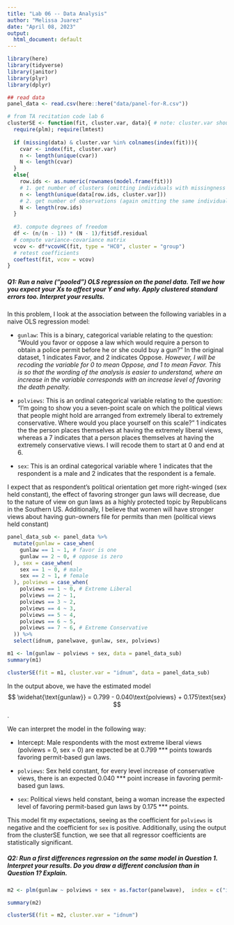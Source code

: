 ```yaml
---
title: "Lab 06 -- Data Analysis"
author: "Melissa Juarez"
date: "April 08, 2023"
output:
  html_document: default
---
```


```r
library(here)
library(tidyverse)
library(janitor)
library(plyr)
library(dplyr)

## read data
panel_data <- read.csv(here::here("data/panel-for-R.csv"))

```

```r
# from TA recitation code lab 6
clusterSE <- function(fit, cluster.var, data){ # note: cluster.var should be entered as character string
  require(plm); require(lmtest)
  
  if (missing(data) & cluster.var %in% colnames(index(fit))){
    cvar <- index(fit, cluster.var)
    n <- length(unique(cvar))
    N <- length(cvar)
  }
  else{
    row.ids <- as.numeric(rownames(model.frame(fit)))
    # 1. get number of clusters (omitting individuals with missingness on "divorce.easier" and/or "divorced")
    n <- length(unique(data[row.ids, cluster.var]))
    # 2. get number of observations (again omitting the same individuals with missingness)
    N <- length(row.ids) 
  }
  
  #3. compute degrees of freedom
  df <- (n/(n - 1)) * (N - 1)/fit$df.residual
  # compute variance-covariance matrix
  vcov <- df*vcovHC(fit, type = "HC0", cluster = "group")
  # retest coefficients  
  coeftest(fit, vcov = vcov)
}

```


##### Q1: Run a naive ("pooled") OLS regression on the panel data.  Tell we how you expect your Xs to affect your Y and why.  Apply clustered standard errors too.  Interpret your results.

In this problem, I look at the association between the following variables in a naive OLS regression model:

-   `gunlaw`: This is a binary, categorical variable relating to the question: "Would you favor or oppose a law which would require a person to obtain a police permit before he or she could buy a gun?" In the original dataset, 1 indicates Favor, and 2 indicates Oppose.
    *However, I will be recoding the variable for 0 to mean Oppose, and 1 to mean Favor. This is so that the wording of the analysis is easier to understand, where an increase in the variable corresponds with an increase level of favoring the death penalty.*

-   `polviews`: This is an ordinal categorical variable relating to the question: "I'm going to show you a seven-point scale on which the political views that people might hold are arranged from extremely liberal to extremely conservative. Where would you place yourself on this scale?" 1 indicates the the person places themselves at having the extremely liberal views, whereas a 7 indicates that a person places themselves at having the extremely conservative views. I will recode them to start at 0 and end at 6.
    
-   `sex`: This is an ordinal categorical variable where 1 indicates that the respondent is a male and 2 indicates that the respondent is a female.

I expect that as respondent's political orientation get more right-winged (sex held constant), the effect of favoring stronger gun laws will decrease, due to the nature of view on gun laws as a highly protected topic by Republicans in the Southern US. Additionally, I believe that women will have stronger views about having gun-owners file for permits than men (political views held constant)

```r
panel_data_sub <- panel_data %>%
  mutate(gunlaw = case_when(
    gunlaw == 1 ~ 1, # favor is one
    gunlaw == 2 ~ 0, # oppose is zero
  ), sex = case_when(
    sex == 1 ~ 0, # male
    sex == 2 ~ 1, # female
  ), polviews = case_when(
    polviews == 1 ~ 0, # Extreme Liberal
    polviews == 2 ~ 1,
    polviews == 3 ~ 2,
    polviews == 4 ~ 3,
    polviews == 5 ~ 4,
    polviews == 6 ~ 5,
    polviews == 7 ~ 6, # Extreme Conservative
  )) %>%
  select(idnum, panelwave, gunlaw, sex, polviews)

m1 <- lm(gunlaw ~ polviews + sex, data = panel_data_sub)
summary(m1)

clusterSE(fit = m1, cluster.var = "idnum", data = panel_data_sub)

```

In the output above, we have the estimated model 
$$
\widehat{\text{gunlaw}} = 0.799 - 0.040\text{polviews} + 0.175\text{sex}
$$.

We can interpret the model in the following way:

-   Intercept: Male respondents with the most extreme liberal views (polviews = 0, sex = 0) are expected be at 0.799 *** points towards favoring permit-based gun laws.

-   `polviews`: Sex held constant, for every level increase of conservative views, there is an expected 0.040 *** point increase in favoring permit-based gun laws.

-   `sex`: Political views held constant, being a woman increase the expected level of favoring permit-based gun laws by 0.175 *** points.

This model fit my expectations, seeing as the coefficient for `polviews` is negative and the coefficient for `sex` is positive. Additionally, using the output from the clusterSE function, we see that all regressor coefficients are statistically significant.


##### Q2: Run a first differences regression on the same model in Question 1.  Interpret your results.  Do you draw a different conclusion than in Question 1?  Explain.

```r

m2 <- plm(gunlaw ~ polviews + sex + as.factor(panelwave),  index = c("idnum", "panelwave"),  model = "fd", data = panel_data_sub)

summary(m2)

clusterSE(fit = m2, cluster.var = "idnum")

```

